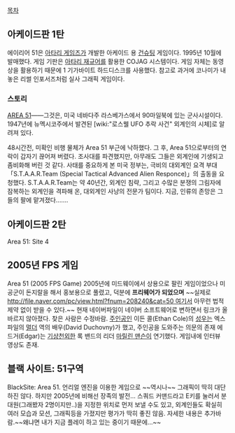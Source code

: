 [[목차]]

== 아케이드판 1탄 ==
에이리어 51은 [[아타리 게임즈]]가 개발한 아케이드 용 [[건슈팅]] 게임이다. 1995년 10월에 발매했다. 게임 기판은 [[아타리 재규어]]를 활용한 COJAG 시스템이다. 게임 자체는 동영상을 활용하기 때문에 1 기가바이트 하드디스크를 사용했다. 참고로 과거에 코나미가 내놓은 리썰 인포서즈처럼 실사 그래픽 게임이다. 

=== 스토리 ===
[[AREA 51]]――그것은, 미국 네바다주 라스베가스에서 90마일북에 있는 군사시설이다.
1947년에 뉴멕시코주에서 발견된 [wiki:"로스웰 UFO 추락 사건" 외계인의 시체]로 알려져 있다.

48시간전, 미확인 비행 물체가 Area 51 부근에 낙하했다. 그 후, Area 51으로부터의 연락이 갑자기 끊어져 버렸다.
조사대를 파견했지만, 아무래도 그들은 외계인에 기생되고 좀비화해 버린 것 같다.
사태를 중요하게 본 미국 정부는,
극비의 대외계인 요격 부대 「S.T.A.A.R.Team (Special Tactical Advanced Alien Responce)」의 출동을 요청했다.
S.T.A.A.R.Team는 약 40년간, 외계인 침략,
그리고 수많은 분쟁의 그림자에 잠복하는 외계인을 격파해 온, 대외계인 사냥의 전문가 팀이다.
지금, 인류의 존망은 그들의 팔에 맡겨졌다…….

== 아케이드판 2탄 ==
Area 51: Site 4

== 2005년 FPS 게임 ==
Area 51 (2005 FPS Game)
2005년에 미드웨이에서 상용으로 팔린 게임이었으나 미공군이 돈지랄을 해서 홍보용으로 풀렸고, 덕분에 '''프리웨어가 되었으며''' ~~실제로 [[http://file.naver.com/pc/view.html?fnum=208240&cat=50 여기]]서 아무런 법적 제약 없이 받을 수 있다.~~ 현재 네이버파일이 네이버 소프트웨어로 변하면서 링크가 올바르지 않아졌다. 찾은 사람은 수정바람.
[[주인공]]인 이든 콜(Ethan Cole)의 [[성우]]는 엑스파일의 [[멀더]] 역의 배우(David Duchovny)가 했고, 주인공을 도와주는 의문의 존재 에드거(Edgar)는 [[기상천외]]한 록 밴드의 리더 [[마릴린 맨슨]]이 연기했다. 게임내에 인터뷰 영상도 존재.

== 블랙 사이트: 51구역 ==
BlackSite: Area 51. 언리얼 엔진을 이용한 게임으로 ~~역시나~~ 그래픽이 딱히 대단하진 않다. 하지만 2005년에 비해선 장족의 발전... 스쿼드 커맨드라고 E키를 눌러서 분대원(그래봤자 2명이지만..)을 지정한 위치로 먼저 보낼 수도 있고, 외계인들도 확실히 여러 모습과 모션, 그래픽등을 가졌지만 평가가 딱히 좋진 않음. 자세한 내용은 추가바람.~~왜냐면 내가 지금 플레이 하고 있는 중이기 때문에...~~

